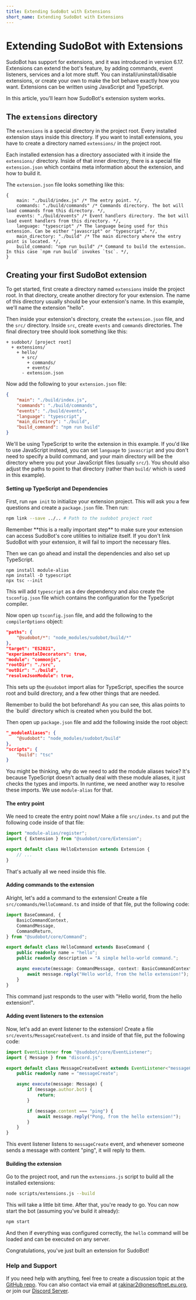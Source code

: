 ```yaml
---
title: Extending SudoBot with Extensions
short_name: Extending SudoBot with Extensions
---
```



# Extending SudoBot with Extensions

SudoBot has support for extensions, and it was introduced in version 6.17. Extensions can extend the bot's feature, by adding commands, event listeners, services and a lot more stuff. You can install/uninstall/disable extensions, or create your own to make the bot behave exactly how you want. Extensions can be written using JavaScript and TypeScript.

In this article, you'll learn how SudoBot's extension system works.

## The `extensions` directory

The `extensions` is a special directory in the project root. Every installed extension stays inside this directory. If you want to install extensions, you have to create a directory named `extensions/` in the project root.

Each installed extension has a directory associated with it inside the `extensions/` directory. Inside of that inner directory, there is a special file `extension.json` which contains meta information about the extension, and how to build it.

The `extension.json` file looks something like this:

```json5
{
    main: "./build/index.js" /* The entry point. */,
    commands: "./build/commands" /* Commands directory. The bot will load commands from this directory. */,
    events: "./build/events" /* Event handlers directory. The bot will load event handlers from this directory. */,
    language: "typescript" /* The language being used for this extension. Can be either "javascript" or "typescript". */,
    main_directory: "./build" /* The main directory where the entry point is located. */,
    build_command: "npm run build" /* Command to build the extension. In this case `npm run build` invokes `tsc`. */,
}
```

## Creating your first SudoBot extension

To get started, first create a directory named `extensions` inside the project root. In that directory, create another directory for your extension. The name of this directory usually should be your extension's name. In this example, we'll name the extension "hello".

Then inside your extension's directory, create the `extension.json` file, and the `src/` directory. Inside `src`, create `events` and `commands` directories. The final directory tree should look something like this:

```
+ sudobot/ [project root]
  + extensions/
    + hello/
      + src/
        + commands/
        + events/
      - extension.json
```

Now add the following to your `extension.json` file:

```json
{
    "main": "./build/index.js",
    "commands": "./build/commands",
    "events": "./build/events",
    "language": "typescript",
    "main_directory": "./build",
    "build_command": "npm run build"
}
```

We'll be using TypeScript to write the extension in this example. If you'd like to use JavaScript instead, you can set `language` to `javascript` and you don't need to specify a build command, and your main directory will be the directory where you put your JavaScript files (usually `src/`). You should also adjust the paths to point to that directory (rather than `build/` which is used in this example).

#### Setting up TypeScript and Dependencies

First, run `npm init` to initialize your extension project. This will ask you a few questions and create a `package.json` file. Then run:

```bash
npm link --save ../.. # Path to the sudobot project root
```

<Callout type="info">
    Remember **this is a really important step** to make sure your extension can
    access SudoBot's core utilities to initialize itself. If you don't link
    SudoBot with your extension, it will fail to import the necessary files.
</Callout>

Then we can go ahead and install the dependencies and also set up TypeScript.

```shell
npm install module-alias
npm install -D typescript
npx tsc --init
```

This will add `typescript` as a dev dependency and also create the `tsconfig.json` file which contains the configuration for the TypeScript compiler.

Now open up `tsconfig.json` file, and add the following to the `compilerOptions` object:

```json
"paths": {
    "@sudobot/*": "node_modules/sudobot/build/*"
},
"target": "ES2021",
"experimentalDecorators": true,
"module": "commonjs",
"rootDir": "./src",
"outDir": "./build",
"resolveJsonModule": true,
```

This sets up the `@sudobot` import alias for TypeScript, specifies the source root and build directory, and a few other things that are needed.

<Callout type="info">
    Remember to build the bot beforehand! As you can see, this alias points to
    the `build` directory which is created when you build the bot.
</Callout>

Then open up `package.json` file and add the following inside the root object:

```json
"_moduleAliases": {
    "@sudobot": "node_modules/sudobot/build"
},
"scripts": {
    "build": "tsc"
}
```

You might be thinking, why do we need to add the module aliases twice? It's because TypeScript doesn't actually deal with these module aliases, it just checks the types and imports. In runtime, we need another way to resolve these imports. We use `module-alias` for that.

#### The entry point

We need to create the entry point now! Make a file `src/index.ts` and put the following code inside of that file:

```typescript
import "module-alias/register";
import { Extension } from "@sudobot/core/Extension";

export default class HelloExtension extends Extension {
    // ...
}
```

That's actually all we need inside this file.

#### Adding commands to the extension

Alright, let's add a command to the extension! Create a file `src/commands/HelloCommand.ts` and inside of that file, put the following code:

```typescript
import BaseCommand, {
    BasicCommandContext,
    CommandMessage,
    CommandReturn,
} from "@sudobot/core/Command";

export default class HelloCommand extends BaseCommand {
    public readonly name = "hello";
    public readonly description = "A simple hello-world command.";

    async execute(message: CommandMessage, context: BasicCommandContext) {
        await message.reply("Hello world, from the hello extension!");
    }
}
```

This command just responds to the user with "Hello world, from the hello extension!".

#### Adding event listeners to the extension

Now, let's add an event listener to the extension! Create a file `src/events/MessageCreateEvent.ts` and inside of that file, put the following code:

```typescript
import EventListener from "@sudobot/core/EventListener";
import { Message } from "discord.js";

export default class MessageCreateEvent extends EventListener<"messageCreate"> {
    public readonly name = "messageCreate";

    async execute(message: Message) {
        if (message.author.bot) {
            return;
        }

        if (message.content === "ping") {
            await message.reply("Pong, from the hello extension!");
        }
    }
}
```

This event listener listens to `messageCreate` event, and whenever someone sends a message with content "ping", it will reply to them.

#### Building the extension

Go to the project root, and run the `extensions.js` script to build all the installed extensions:

```bash
node scripts/extensions.js --build
```

This will take a little bit time. After that, you're ready to go. You can now start the bot (assuming you've build it already):

```bash
npm start
```

And then if everything was configured correctly, the `hello` command will be loaded and can be executed on any server.

Congratulations, you've just built an extension for SudoBot!

### Help and Support

If you need help with anything, feel free to create a discussion topic at the [GitHub repo](https://github.com/onesoft-sudo/sudobot). You can also contact via email at [rakinar2@onesoftnet.eu.org](mailto:rakinar2@onesoftnet.eu.org), or join our [Discord Server](https://discord.gg/892GWhTzgs).
